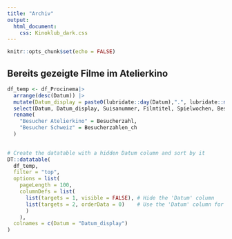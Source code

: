 ```yaml
---
title: "Archiv"
output:
  html_document:
    css: Kinoklub_dark.css
---
```


```r
knitr::opts_chunk$set(echo = FALSE)
```

## Bereits gezeigte Filme im Atelierkino
```r
df_temp <- df_Procinema|>
  arrange(desc(Datum)) |>
  mutate(Datum_display = paste0(lubridate::day(Datum),".", lubridate::month(Datum),".", lubridate::year(Datum)))|>
  select(Datum, Datum_display, Suisanummer, Filmtitel, Spielwochen, Besucherzahl, Besucherzahlen_ch)|>
  rename(
    "Besucher Atelierkino" = Besucherzahl,
    "Besucher Schweiz" = Besucherzahlen_ch
  )
  
```

```r
# Create the datatable with a hidden Datum column and sort by it
DT::datatable(
  df_temp,
  filter = "top",
  options = list(
    pageLength = 100,
    columnDefs = list(
      list(targets = 1, visible = FALSE), # Hide the 'Datum' column
      list(targets = 2, orderData = 0)    # Use the 'Datum' column for sorting 'Datum_display'
      )
    ),
  colnames = c(Datum = "Datum_display")
)
```



